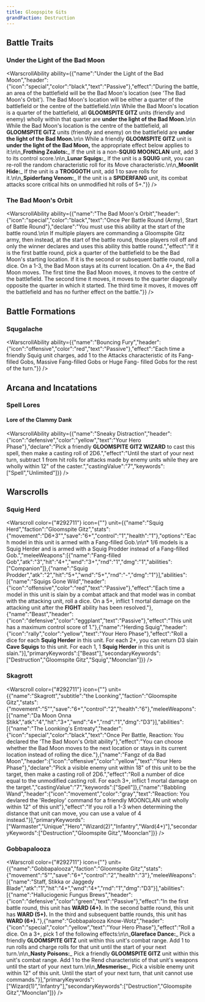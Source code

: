 ```yaml
---
title: Gloopspite Gits
grandFaction: Destruction
---
```



## Battle Traits

### Under the Light of the Bad Moon

<WarscrollAbility ability={{"name":"Under the Light of the Bad Moon","header":{"icon":"special","color":"black","text":"Passive"},"effect":"During the battle, an area of the battlefield will be the Bad Moon's location (see 'The Bad Moon's Orbit').  The Bad Moon's location will be either a quarter of the battlefield or the centre of the battlefield.\n\n While the Bad Moon's location is a quarter of the battlefield, all **GLOOMSPITE GITZ** units (friendly and enemy) wholly within that quarter are **under the light of the Bad Moon.**\n\n While the Bad Moon's location is the centre of the battlefield, all **GLOOMSPITE GiTZ** units (friendly and enemy) on the battlefield are **under the light of the Bad Moon.**\n\n While a friendly **GLOOMSPITE GITZ** unit is **under the light of the Bad Moon,** the appropriate effect below applies to it:\n\n_**Frothing Zealots:**_ If the unit is a non-**SQUIG MOONCLAN** unit, add 3 to its control score.\n\n_**Lunar Squigs:**_ If the unit is a **SQUIG** unit, you can re-roll the random characteristic roll for its Move characteristic.\n\n_**Moonlit Hide:**_ If the unit is a **TROGGOTH** unit, add 1 to save rolls for it.\n\n_**Spiderfang Venom:**_ If the unit is a **SPIDERFANG** unit, its combat attacks score critical hits on unmodified hit rolls of 5+."}} />

### The Bad Moon's Orbit

<WarscrollAbility ability={{"name":"The Bad Moon's Orbit","header":{"icon":"special","color":"black","text":"Once Per Battle Round (Army), Start of Battle Round"},"declare":"You must use this ability at the start of the battle round.\n\n If multiple players are commanding a Gloomspite Gitz army, then instead, at the start of the battle round, those players roll off and only the winner declares and uses this ability this battle round.","effect":"If it is the first battle round, pick a quarter of the battlefield to be the Bad Moon's starting location. If it is the second or subsequent battle round, roll a dice. On a 1-3, the Bad Moon stays at its current location. On a 4+, the Bad Moon moves. The first time the Bad Moon moves, it moves to the centre of the battlefield. The second time it moves, it moves to the quarter diagonally opposite the quarter in which it started. The third time it moves, it moves off the battlefield and has no further effect on the battle."}} />



## Battle Formations

### Squgalache

<WarscrollAbility ability={{"name":"Bouncing Fury","header":{"icon":"offensive","color":"red","text":"Passive"},"effect":"Each time a friendly Squig unit charges, add 1 to the Attacks characteristic of its Fang-filled Gobs, Massive Fang-filled Gobs or Huge Fang- filled Gobs for the rest of the turn."}} />



## Arcana and Incatations

### Spell Lores
#### Lore of the Clammy Dank

<WarscrollAbility ability={{"name":"Sneaky Distraction","header":{"icon":"defensive","color":"yellow","text":"Your Hero Phase"},"declare":"Pick a friendly **GLOOMSPITE GITZ WIZARD** to cast this spell, then make a casting roll of 2D6.","effect":"Until the start of your next turn, subtract 1 from hit rolls for attacks made by enemy units while they are wholly within 12\" of the caster.","castingValue":"7","keywords":["Spell","Unlimited"]}} />



## Warscrolls

### Squig Herd

<Warscroll color={"#292711"} icon={""} unit={{"name":"Squig Herd","faction":"Gloomspite Gitz","stats":{"movement":"D6+3\"","save":"6+","control":"1","health":"1"},"options":"Each model in this unit is armed with a Fang-filled Gob.\n\n* 1/6 models is a Squig Herder and is armed with a Squig Prodder instead of a Fang-filled Gob.","meleeWeapons":[{"name":"Fang-filled Gob","atk":"3","hit":"4+","wnd":"3+","rnd":"1","dmg":"1","abilities":["Companion"]},{"name":"Squig Prodder","atk":"2","hit":"5+","wnd":"5+","rnd":"-","dmg":"1"}],"abilities":[{"name":"Squigs Gone Wild","header":{"icon":"offensive","color":"red","text":"Passive"},"effect":"Each time a model in this unit is slain by a combat attack and that model was in combat with the attacking unit, roll a dice. On a 5+, inflict 1 mortal damage on the attacking unit after the **FIGHT** ability has been resolved."},{"name":"Beast","header":{"icon":"defensive","color":"eggplant","text":"Passive"},"effect":"This unit has a maximum control score of 1."},{"name":"Herding Squig","header":{"icon":"rally","color":"yellow","text":"Your Hero Phase"},"effect":"Roll a dice for each **Squig Herder** in this unit. For each 2+, you can return D3 slain **Cave Squigs** to this unit. For each 1, 1 **Squig Herder** in this unit is slain."}],"primaryKeywords":["Beast"],"secondaryKeywords":["Destruction","Gloomspite Gitz","Squig","Moonclan"]}} />

### Skagrott

<Warscroll color={"#292711"} icon={""} unit={{"name":"Skagrott","subtitle":"the Loonking","faction":"Gloomspite Gitz","stats":{"movement":"5\"","save":"6+","control":"2","health":"6"},"meleeWeapons":[{"name":"Da Moon Onna Stikk","atk":"4","hit":"3+","wnd":"4+","rnd":"1","dmg":"D3"}],"abilities":[{"name":"The Loonking's Entreaty","header":{"icon":"special","color":"black","text":"Once Per Battle, Reaction: You declared the 'The Bad Moon's Orbit ability"},"effect":"You can choose whether the Bad Moon moves to the next location or stays in its current location instead of rolling the dice."},{"name":"Fangz of da Bad Moon","header":{"icon":"offensive","color":"yellow","text":"Your Hero Phase"},"declare":"Pick a visible enemy unit within 18\" of this unit to be the target, then make a casting roll of 2D6.","effect":"Roll a number of dice equal to the unmodified casting roll. For each 3+, inflict 1 mortal damage on the target.","castingValue":"7","keywords":["Spell"]},{"name":"Babbling Wand","header":{"icon":"movement","color":"gray","text":"Reaction: You devlared the 'Redeploy' command for a friendly MOONCLAN unit wholly within 12\" of this unit"},"effect":"If you roll a 1-3 when determining the distance that unit can move, you can use a value of 4 instead."}],"primaryKeywords":["Warmaster","Unique","Hero","Wizard(2)","Infantry","Ward(4+)"],"secondaryKeywords":["Destruction","Gloomspite Gitz","Moonclan"]}} />

### Gobbapalooza

<Warscroll color={"#292711"} icon={""} unit={{"name":"Gobbapalooza","faction":"Gloomspite Gitz","stats":{"movement":"5\"","save":"6+","control":"2","health":"3"},"meleeWeapons":[{"name":"Staff, Stikka or Jaggedy Blade","atk":"1","hit":"4+","wnd":"4+","rnd":"1","dmg":"D3"}],"abilities":[{"name":"Halluciogenic Fungus Brews","header":{"icon":"defensive","color":"green","text":"Passive"},"effect":"In the first battle round, this unit has **WARD (4+).** In the second battle round, this unit has **WARD (5+).** In the third and subsequent battle rounds, this unit has **WARD (6+).**"},{"name":"Gobbapalooza Know-Wotz","header":{"icon":"special","color":"yellow","text":"Your Hero Phase"},"effect":"Roll a dice. On a 3+, pick 1 of the following effects:\n\n_**Glareface Dance:**_ Pick a friendly **GLOOMSPITE GITZ** unit within this unit's combat range. Add 1 to run rolls and charge rolls for that unit until the start of your next turn.\n\n_**Nasty Poisons:**_ Pick a friendly **GLOOMSPITE GITZ** unit within this unit's combat range. Add 1 to the Rend characteristic of that unit's weapons until the start of your next turn.\n\n_**Mesmerise:**_ Pick a visible enemy unit within 12\" of this unit. Until the start of your next turn, that unit cannot use commands."}],"primaryKeywords":["Wizard(1)","Infantry"],"secondaryKeywords":["Destruction","Gloomspite Gitz","Moonclan"]}} />

